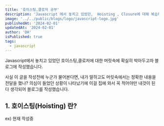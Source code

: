 ```yaml
---
title: '호이스팅,클로저 공부'
description: 'Javascript 에서 놓치고 있었던,  Hoisting , Closure에 대해 복습해보는시간'
image: '../../public/blogs/logo/javascript-logo.jpg'
publishedAt: '2024-02-01'
updatedAt: '2024-02-01'
author: 'DH'
isPublished: true
tags:
  - javascript
---
```


Javascript에서 놓치고 있었던 호이스팅,클로저에 대한 머릿속에 확실히 박아두고자 블로그에 작성했습니다.

사실 이 글을 작성전에 누군가 물어본다면, 내가 말하고도 머릿속에서는 정확한 내용을 전달을 했나? 의심이 들었던 상황이 나타났기에 이걸 집에 와서 꼭 적어야만 내것이 된다 생각되어 블로그를 작성했습니다.

## 1. 호이스팅(Hoisting) 란?

ex) 현재 작성중
